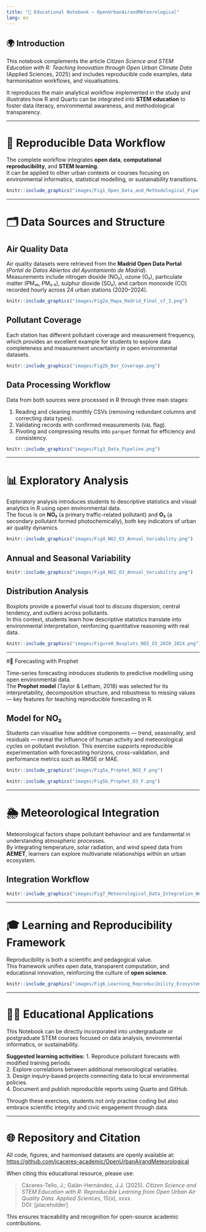 ```yaml
---
title: "📘 Educational Notebook — OpenUrbanAirandMeteorological"
lang: en
---
```



## 🌍 Introduction

This notebook complements the article *Citizen Science and STEM Education with R: Teaching Innovation through Open Urban Climate Data*  
(Applied Sciences, 2025) and includes reproducible code examples, data harmonisation workflows, and visualisations.

It reproduces the main analytical workflow implemented in the study and illustrates how R and Quarto can be integrated into **STEM education** to foster data literacy, environmental awareness, and methodological transparency.

------------------------------------------------------------------------

# 🔁 Reproducible Data Workflow

The complete workflow integrates **open data**, **computational reproducibility**, and **STEM learning**.\
It can be applied to other urban contexts or courses focusing on environmental informatics, statistical modelling, or sustainability transitions.

```r
knitr::include_graphics("images/Fig1_Open_Data_and_Methodological_Pipeline.png")

```
 
------------------------------------------------------------------------

# 🗂️️ Data Sources and Structure

## Air Quality Data

Air quality datasets were retrieved from the **Madrid Open Data Portal** (*Portal de Datos Abiertos del Ayuntamiento de Madrid*).\
Measurements include nitrogen dioxide (NO₂), ozone (O₃), particulate matter (PM₁₀, PM₂.₅), sulphur dioxide (SO₂), and carbon monoxide (CO) recorded hourly across 24 urban stations (2020–2024).

```r
knitr::include_graphics("images/Fig2a_Mapa_Madrid_Final_v7_3.png")

```

## Pollutant Coverage

Each station has different pollutant coverage and measurement frequency, which provides an excellent example for students to explore data completeness and measurement uncertainty in open environmental datasets.

```r
knitr::include_graphics("images/Fig2b_Bar_Coverage.png")
```

## Data Processing Workflow

Data from both sources were processed in R through three main stages:  

1. Reading and cleaning monthly CSVs (removing redundant columns and correcting data types).  
2. Validating records with confirmed measurements (`VAL` flag).  
3. Pivoting and compressing results into `parquet` format for efficiency and consistency.

```r
knitr::include_graphics("images/Fig3_Data_Pipeline.png")
```
  
---

# 📊 Exploratory Analysis


Exploratory analysis introduces students to descriptive statistics and visual analytics in R using open environmental data.  
The focus is on **NO₂** (a primary traffic-related pollutant) and **O₃** (a secondary pollutant formed photochemically), both key indicators of urban air quality dynamics.

```r
knitr::include_graphics("images/Fig4_NO2_O3_Annual_Variability.png")
```

## Annual and Seasonal Variability

```r
knitr::include_graphics("images/Fig4_NO2_O3_Annual_Variability.png")
```

## Distribution Analysis
Boxplots provide a powerful visual tool to discuss dispersion, central tendency, and outliers across pollutants.  
In this context, students learn how descriptive statistics translate into environmental interpretation, reinforcing quantitative reasoning with real data.

```r
knitr::include_graphics("images/Figure8_Boxplots_NO2_O3_2020_2024.png")
```


---

#🔮 Forecasting with Prophet

Time-series forecasting introduces students to predictive modelling using open environmental data.  
The **Prophet model** (Taylor & Letham, 2018) was selected for its interpretability, decomposition structure, and robustness to missing values — key features for teaching reproducible forecasting in R.

## Model for NO₂

Students can visualise how additive components — trend, seasonality, and residuals — reveal the influence of human activity and meteorological cycles on pollutant evolution.
This exercise supports reproducible experimentation with forecasting horizons, cross-validation, and performance metrics such as RMSE or MAE.

```r
knitr::include_graphics("images/Fig5a_Prophet_NO2_F.png")
```

```r
knitr::include_graphics("images/Fig5b_Prophet_O3_F.png")
```


---

# 🌦 Meteorological Integration

Meteorological factors shape pollutant behaviour and are fundamental in understanding atmospheric processes.  
By integrating temperature, solar radiation, and wind speed data from **AEMET**, learners can explore multivariate relationships within an urban ecosystem.

## Integration Workflow

```r
knitr::include_graphics("images/Fig7_Meteorological_Data_Integration_Workflow_2020_2024.png")
```


---

# 🎓 Learning and Reproducibility Framework

Reproducibility is both a scientific and pedagogical value.  
This framework unifies open data, transparent computation, and educational innovation, reinforcing the culture of **open science**.

```r
knitr::include_graphics("images/Fig6_Learning_Reproducibility_Ecosystem.png")
```


---

# 🧑‍🏫  Educational Applications


This Notebook can be directly incorporated into undergraduate or postgraduate STEM courses focused on data analysis, environmental informatics, or sustainability.

**Suggested learning activities:**
1. Reproduce pollutant forecasts with modified training periods.  
2. Explore correlations between additional meteorological variables.  
3. Design inquiry-based projects connecting data to local environmental policies.  
4. Document and publish reproducible reports using Quarto and GitHub.

Through these exercises, students not only practise coding but also embrace scientific integrity and civic engagement through data.

---

# 🌐 Repository and Citation

All code, figures, and harmonised datasets are openly available at:  
[https://github.com/jcaceres-academic/OpenUrbanAirandMeteorological](https://github.com/jcaceres-academic/OpenUrbanAirandMeteorological)

When citing this educational resource, please use:

> Cáceres-Tello, J.; Galán-Hernández, J.J. (2025). *Citizen Science and STEM Education with R: Reproducible Learning from Open Urban Air Quality Data.* *Applied Sciences*, 15(x), xxxx.  
> DOI: [placeholder]

This ensures traceability and recognition for open-source academic contributions.

